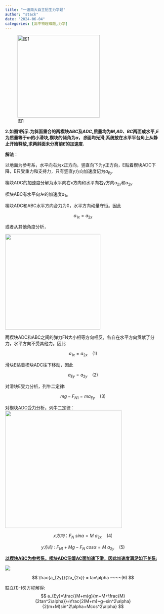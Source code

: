 ```yaml
---
title: "一道南大自主招生力学题"
author: "stack"
date: "2024-06-04"
categories: [高中物理难题,力学]
---
```



![图1](image.png){width="266"}

**2.如图1所示.为斜面重合的两楔块*ABC*及*ADC*,质量均为*M*,*AD*、*BC*两面成水平,*E*为质量等于*m*的小滑块,楔块的倾角为*α*，*各*面均光滑,系统放在水平平台角上从静止开始释放,求两斜面未分离前*E*的加速度.**

**解法**：

以地面为参考系，水平向右为x正方向，竖直向下为y正方向，E贴着楔块ADC下降，E只受重力和支持力，只有竖直y方向加速度记为$a_{Ey}$.

楔块ADC的加速度分解为水平向右x方向和水平向右y方向$a_{2x}$和$a_{2y}$

楔块ABC有水平向左的加速度$a_{1x}$

楔块ADC和ABC水平方向合力为0，水平方向动量守恒。因此

$$
a_{1x}=a_{2x}
$$

或者从其他角度分析，

![](images/1717498950735.png){width="308"}

两楔块ADC和ABC之间的弹力FN大小相等方向相反，各自在水平方向贡献了分力，水平方向不受其他力。因此

$$
a_{1x}=a_{2x}  ~~~~(1)
$$

滑块E贴着楔块ADC往下移动，因此

$$
a_{Ey}=a_{2y}~~~~(2)
$$

对滑块E受力分析，列牛二定律:

$$
mg-F_{N1}=ma_{Ey}~~~~(3)
$$

对楔块ADC受力分析，列牛二定律： ![](images/1717500248656.png){width="378"}

$$
x方向：F_{N}~sin\alpha = M~a_{2x}~~~~(4)
$$

$$
y方向: F_{N1}+Mg-F_N~cos\alpha=M~a_{2y} ~~~~(5)
$$

[**以楔块ABC为参考系，楔块ADC沿着AC面加速下滑，因此加速度满足如下关系:**]{.underline}

![](images/1717501525298.png)

$$
\frac{a_{2y}}{2a_{2x}} = tan\alpha  ~~~~(6)
$$

联立(1)-(6)方程解得: $$
a_{Ey}=\frac{(M+m)g}{m+M+\frac{M}{2tan^2\alpha}}=\frac{2(M+m)~g~sin^2\alpha}{2(m+M)sin^2\alpha+Mcos^2\alpha}
$$